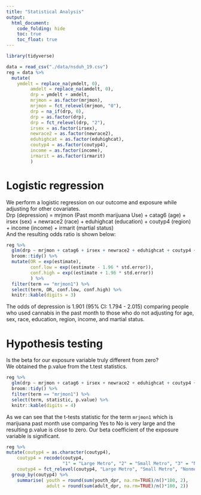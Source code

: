 ```yaml
---
title: "Statistical Analysis"
output: 
  html_document:
    code_folding: hide
    toc: true
    toc_float: true
---
```

```r
library(tidyverse)

```

```r
data = read_csv("./data/nsduh_19.csv")
reg = data %>% 
  mutate(
    ymdelt = replace_na(ymdelt, 0),
         amdelt = replace_na(amdelt, 0),
         drp = ymdelt + amdelt,
         mrjmon = as.factor(mrjmon),
         mrjmon = fct_relevel(mrjmon, "0"),
         drp = na_if(drp, 0),
         drp = as.factor(drp),
         drp = fct_relevel(drp, "2"),
         irsex = as.factor(irsex),
         newrace2 = as.factor(newrace2),
         eduhighcat = as.factor(eduhighcat),
         coutyp4 = as.factor(coutyp4),
         income = as.factor(income),
         irmarit = as.factor(irmarit)
         )
```

# Logistic regression
We perform a logistic regression on our outcome and exposure while adjusting for other covariates.  
Drp (depression) = mrjmon (Past month marijuana Use) + catag6 (age) + irsex (sex) + newrace2 (race)  + eduhighcat (education) + coutyp4 (region) + income (income) + irmarit (martial status)  
And the resulting odds ratio is shown below:
```r
reg %>% 
  glm(drp ~ mrjmon + catag6 + irsex + newrace2 + eduhighcat + coutyp4 + income + irmarit, data = ., family = binomial()) %>% 
  broom::tidy() %>% 
  mutate(OR = exp(estimate),
         conf.low = exp((estimate - 1.96 * std.error)),
         conf.high = exp((estimate + 1.96 * std.error))
         ) %>%
  filter(term == "mrjmon1") %>% 
  select(term, OR, conf.low, conf.high) %>% 
  knitr::kable(digits = 3)
```
The odds of depression is 1.901 (95% CI: 1.794 - 2.015) comparing people who used cannabis in the past month to those who do not adjusting for age, sex, race, education, region, income, and martial status. 


# Hypothesis testing 
Is the beta for our exposure variable truly different from zero?  
We obtained the p.value from the t.test statistics.
```r
reg %>% 
  glm(drp ~ mrjmon + catag6 + irsex + newrace2 + eduhighcat + coutyp4 + income + irmarit, data = ., family = binomial()) %>% 
  broom::tidy() %>% 
  filter(term == "mrjmon1") %>% 
  select(term, statistic, p.value) %>% 
  knitr::kable(digits = 4)
```
As we can see that the t-tests statistic for the term `mrjmon1` which is marijuana past month use comparing Yes to No is very large and the resulting p.value is close to zero. Our beta coefficient of the exposure variable is significant. 

```r
reg %>% 
mutate(coutyp4 = as.character(coutyp4),
    coutyp4 = recode(coutyp4, 
                     "1" = "Large Metro", "2" = "Small Metro", "3" = "Nonmetro"),
    coutyp4 = fct_relevel(coutyp4, "Large Metro", "Small Metro", "Nonmetro")) %>% 
  group_by(coutyp4) %>% 
    summarise( youth = round(sum(youth_dpr, na.rm=TRUE)/n()*100, 2),
               adult = round(sum(adult_dpr, na.rm=TRUE)/n()*100, 2))
```






